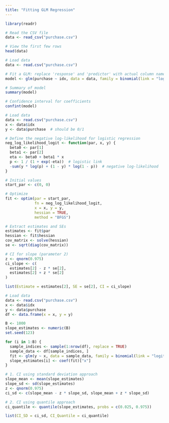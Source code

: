 ```yaml
---
title: "Fitting GLM Regression"
---
```

```r
library(readr)

# Read the CSV file
data <- read_csv("purchase.csv")

# View the first few rows
head(data)
```

```r
# Load data
data <- read.csv("purchase.csv")

# Fit a GLM: replace 'response' and 'predictor' with actual column names
model <- glm(purchase ~ idx, data = data, family = binomial(link = "logit"))

# Summary of model
summary(model)

# Confidence interval for coefficients
confint(model)
```

```r
# Load data
data <- read.csv("purchase.csv")
x <- data$idx
y <- data$purchase  # should be 0/1

# Define the negative log-likelihood for logistic regression
neg_log_likelihood_logit <- function(par, x, y) {
  beta0 <- par[1]
  beta1 <- par[2]
  eta <- beta0 + beta1 * x
  p <- 1 / (1 + exp(-eta))  # logistic link
  -sum(y * log(p) + (1 - y) * log(1 - p))  # negative log-likelihood
}

# Initial values
start_par <- c(0, 0)

# Optimize
fit <- optim(par = start_par,
             fn = neg_log_likelihood_logit,
             x = x, y = y,
             hessian = TRUE,
             method = "BFGS")

# Extract estimates and SEs
estimates <- fit$par
hessian <- fit$hessian
cov_matrix <- solve(hessian)
se <- sqrt(diag(cov_matrix))

# CI for slope (parameter 2)
z <- qnorm(0.975)
ci_slope <- c(
  estimates[2] - z * se[2],
  estimates[2] + z * se[2]
)

list(Estimate = estimates[2], SE = se[2], CI = ci_slope)
```


```r
# Load data
data <- read.csv("purchase.csv")
x <- data$idx
y <- data$purchase
df <- data.frame(x = x, y = y)

B <- 1000
slope_estimates <- numeric(B)
set.seed(123)

for (i in 1:B) {
  sample_indices <- sample(1:nrow(df), replace = TRUE)
  sample_data <- df[sample_indices, ]
  fit <- glm(y ~ x, data = sample_data, family = binomial(link = "logit"))
  slope_estimates[i] <- coef(fit)["x"]
}

# 1. CI using standard deviation approach
slope_mean <- mean(slope_estimates)
slope_sd <- sd(slope_estimates)
z <- qnorm(0.975)
ci_sd <- c(slope_mean - z * slope_sd, slope_mean + z * slope_sd)

# 2. CI using quantile approach
ci_quantile <- quantile(slope_estimates, probs = c(0.025, 0.975))

list(CI_SD = ci_sd, CI_Quantile = ci_quantile)
```

